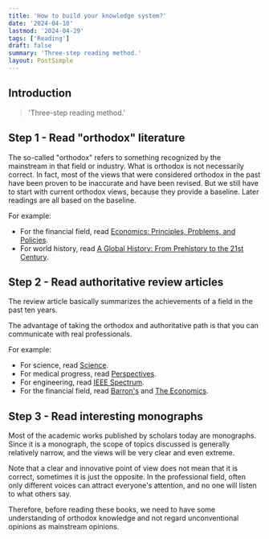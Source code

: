 ```yaml
---
title: 'How to build your knowledge system?'
date: '2024-04-10'
lastmod: '2024-04-29'
tags: ['Reading']
draft: false
summary: 'Three-step reading method.'
layout: PostSimple
---
```


## Introduction

> 'Three-step reading method.'

<TOCInline toc={props.toc} exclude="Introduction" />

## Step 1 - Read "orthodox" literature

The so-called "orthodox" refers to something recognized by the mainstream in that field or industry. What is orthodox is not necessarily correct. In fact, most of the views that were considered orthodox in the past have been proven to be inaccurate and have been revised. But we still have to start with current orthodox views, because they provide a baseline. Later readings are all based on the baseline.

For example:

- For the financial field, read [Economics: Principles, Problems, and Policies](https://en.wikipedia.org/wiki/Economics:_Principles,_Problems,_and_Policies).
- For world history, read [A Global History: From Prehistory to the 21st Century](https://www.goodreads.com/en/book/show/3961415).

## Step 2 - Read authoritative review articles

The review article basically summarizes the achievements of a field in the past ten years.

The advantage of taking the orthodox and authoritative path is that you can communicate with real professionals.

For example:

- For science, read [Science](https://www.sciencemag.org/).
- For medical progress, read [Perspectives](https://nam.edu/perspectives/).
- For engineering, read [IEEE Spectrum](https://spectrum.ieee.org/).
- For the financial field, read [Barron's](https://www.barrons.com/) and [The Economics](https://www.economist.com/).

## Step 3 - Read interesting monographs

Most of the academic works published by scholars today are monographs. Since it is a monograph, the scope of topics discussed is generally relatively narrow, and the views will be very clear and even extreme.

Note that a clear and innovative point of view does not mean that it is correct, sometimes it is just the opposite. In the professional field, often only different voices can attract everyone's attention, and no one will listen to what others say.

Therefore, before reading these books, we need to have some understanding of orthodox knowledge and not regard unconventional opinions as mainstream opinions.
